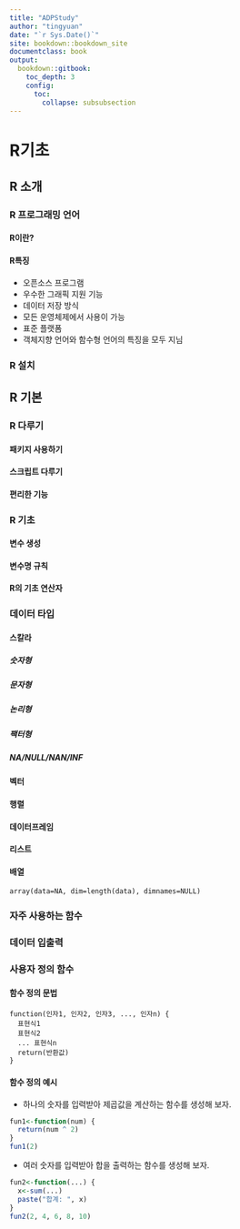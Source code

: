 ```yaml
---
title: "ADPStudy"
author: "tingyuan"
date: "`r Sys.Date()`"
site: bookdown::bookdown_site
documentclass: book
output:
  bookdown::gitbook: 
    toc_depth: 3
    config:
      toc:
        collapse: subsubsection
---
```

# R기초
## R 소개
### R 프로그래밍 언어
#### R이란?
#### R특징
- 오픈소스 프로그램
- 우수한 그래픽 지원 기능
- 데이터 저장 방식
- 모든 운영체제에서 사용이 가능
- 표준 플랫폼
- 객체지향 언어와 함수형 언어의 특징을 모두 지님

### R 설치

## R 기본
### R 다루기
#### 패키지 사용하기
#### 스크립트 다루기
#### 편리한 기능

### R 기초
#### 변수 생성
#### 변수명 규칙
#### R의 기초 연산자

### 데이터 타입
#### 스칼라
##### 숫자형
##### 문자형
##### 논리형
##### 팩터형
##### NA/NULL/NAN/INF

#### 벡터
#### 행렬
#### 데이터프레임
#### 리스트
#### 배열
```{}
array(data=NA, dim=length(data), dimnames=NULL)
```

### 자주 사용하는 함수
### 데이터 입출력
### 사용자 정의 함수
#### 함수 정의 문법
```{}
function(인자1, 인자2, 인자3, ..., 인자n) {
  표현식1
  표현식2
  ... 표현식n
  return(반환값)
}
```
#### 함수 정의 예시
- 하나의 숫자를 입력받아 제곱값을 계산하는 함수를 생성해 보자. 

```r
fun1<-function(num) {
  return(num ^ 2)
}
fun1(2)
```

- 여러 숫자를 입력받아 합을 출력하는 함수를 생성해 보자.

```r
fun2<-function(...) {
  x<-sum(...)
  paste("합계: ", x)
}
fun2(2, 4, 6, 8, 10)
```

